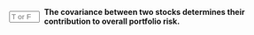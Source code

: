 
::: {.question-block}

<form onsubmit="event.preventDefault(); checkAnswerBox('module3_tf_q43','T')" style="display: flex; align-items: center; gap: 8px;">
<input type="text" id="module3_tf_q43" name="module3_tf_q43" maxlength="1" placeholder="T or F" style="width: 55px;" data-correct-answer="T" /> 
<label for="module3_tf_q43"><strong>The covariance between two stocks determines their contribution to overall portfolio risk.</strong></label>
</form>

<div id="feedback-module3_tf_q43" class="feedback" data-status="" style="display:none;">
The sentence is TRUE. The covariance affects the cross term in the variance formula, influencing total risk.
</div>
:::
